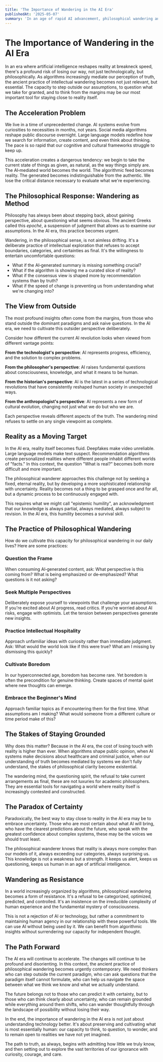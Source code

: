 ```yaml
---
title: 'The Importance of Wandering in the AI Era'
publishedAt: '2025-05-07'
summary: 'In an age of rapid AI advancement, philosophical wandering and questioning reality from the outside becomes essential for staying grounded in truth and understanding what is real.'
---
```


# The Importance of Wandering in the AI Era

In an era where artificial intelligence reshapes reality at breakneck speed, there's a profound risk of losing our way, not just technologically, but philosophically. As algorithms increasingly mediate our perception of truth, the ancient practice of intellectual wandering becomes not just relevant, but essential. The capacity to step outside our assumptions, to question what we take for granted, and to think from the margins may be our most important tool for staying close to reality itself.

## The Acceleration Problem

We live in a time of unprecedented change. AI systems evolve from curiosities to necessities in months, not years. Social media algorithms reshape public discourse overnight. Large language models redefine how we search for information, create content, and even think about thinking. The pace is so rapid that our cognitive and cultural frameworks struggle to keep up.

This acceleration creates a dangerous tendency: we begin to take the current state of things as given, as natural, as the way things simply are. The AI‑mediated world becomes the world. The algorithmic feed becomes reality. The generated becomes indistinguishable from the authentic. We lose the critical distance necessary to evaluate what we're experiencing.

## The Philosophical Response: Wandering as Method

Philosophy has always been about stepping back, about gaining perspective, about questioning what seems obvious. The ancient Greeks called this *epoché*, a suspension of judgment that allows us to examine our assumptions. In the AI era, this practice becomes urgent.

Wandering, in the philosophical sense, is not aimless drifting. It's a deliberate practice of intellectual exploration that refuses to accept boundaries, categories, and certainties as final. It's the willingness to entertain uncomfortable questions:

- What if the AI‑generated summary is missing something crucial?
- What if the algorithm is showing me a curated slice of reality?
- What if the consensus view is shaped more by recommendation systems than by truth?
- What if the speed of change is preventing us from understanding what we're changing into?

## The View from Outside

The most profound insights often come from the margins, from those who stand outside the dominant paradigms and ask naive questions. In the AI era, we need to cultivate this outsider perspective deliberately.

Consider how different the current AI revolution looks when viewed from different vantage points:

**From the technologist's perspective**: AI represents progress, efficiency, and the solution to complex problems.

**From the philosopher's perspective**: AI raises fundamental questions about consciousness, knowledge, and what it means to be human.

**From the historian's perspective**: AI is the latest in a series of technological revolutions that have consistently reshaped human society in unexpected ways.

**From the anthropologist's perspective**: AI represents a new form of cultural evolution, changing not just what we do but who we are.

Each perspective reveals different aspects of the truth. The wandering mind refuses to settle on any single viewpoint as complete.

## Reality as a Moving Target

In the AI era, reality itself becomes fluid. Deepfakes make video unreliable. Large language models make text suspect. Recommendation algorithms create personalized realities where different people inhabit different worlds of "facts." In this context, the question "What is real?" becomes both more difficult and more important.

The philosophical wanderer approaches this challenge not by seeking a fixed, eternal reality, but by developing a more sophisticated relationship with uncertainty. Reality becomes not a thing to be grasped once and for all, but a dynamic process to be continuously engaged with.

This requires what we might call "epistemic humility", an acknowledgment that our knowledge is always partial, always mediated, always subject to revision. In the AI era, this humility becomes a survival skill.

## The Practice of Philosophical Wandering

How do we cultivate this capacity for philosophical wandering in our daily lives? Here are some practices:

### Question the Frame
When consuming AI‑generated content, ask: What perspective is this coming from? What is being emphasized or de‑emphasized? What questions is it not asking?

### Seek Multiple Perspectives
Deliberately expose yourself to viewpoints that challenge your assumptions. If you're excited about AI progress, read critics. If you're worried about AI risks, engage with optimists. Let the tension between perspectives generate new insights.

### Practice Intellectual Hospitality
Approach unfamiliar ideas with curiosity rather than immediate judgment. Ask: What would the world look like if this were true? What am I missing by dismissing this quickly?

### Cultivate Boredom
In our hyperconnected age, boredom has become rare. Yet boredom is often the precondition for genuine thinking. Create spaces of mental quiet where new thoughts can emerge.

### Embrace the Beginner's Mind
Approach familiar topics as if encountering them for the first time. What assumptions am I making? What would someone from a different culture or time period make of this?

## The Stakes of Staying Grounded

Why does this matter? Because in the AI era, the cost of losing touch with reality is higher than ever. When algorithms shape public opinion, when AI systems make decisions about healthcare and criminal justice, when our understanding of truth becomes mediated by systems we don't fully understand, the stakes of philosophical clarity become existential.

The wandering mind, the questioning spirit, the refusal to take current arrangements as final, these are not luxuries for academic philosophers. They are essential tools for navigating a world where reality itself is increasingly contested and constructed.

## The Paradox of Certainty

Paradoxically, the best way to stay close to reality in the AI era may be to embrace uncertainty. Those who are most certain about what AI will bring, who have the clearest predictions about the future, who speak with the greatest confidence about complex systems, these may be the voices we should trust least.

The philosophical wanderer knows that reality is always more complex than our models of it, always exceeding our categories, always surprising us. This knowledge is not a weakness but a strength. It keeps us alert, keeps us questioning, keeps us human in an age of artificial intelligence.

## Wandering as Resistance

In a world increasingly organized by algorithms, philosophical wandering becomes a form of resistance. It's a refusal to be categorized, optimized, predicted, and controlled. It's an insistence on the irreducible complexity of human experience and the fundamental mystery of consciousness.

This is not a rejection of AI or technology, but rather a commitment to maintaining human agency in our relationship with these powerful tools. We can use AI without being used by it. We can benefit from algorithmic insights without surrendering our capacity for independent thought.

## The Path Forward

The AI era will continue to accelerate. The changes will continue to be profound and disorienting. In this context, the ancient practice of philosophical wandering becomes urgently contemporary. We need thinkers who can step outside the current paradigm, who can ask questions that the paradigm itself cannot formulate, who can help us navigate the space between what we think we know and what we actually understand.

The future belongs not to those who can predict it with certainty, but to those who can think clearly about uncertainty, who can remain grounded while everything around them shifts, who can wander thoughtfully through the landscape of possibility without losing their way.

In the end, the importance of wandering in the AI era is not just about understanding technology better. It's about preserving and cultivating what is most essentially human: our capacity to think, to question, to wonder, and to remain open to realities we have not yet imagined.

The path to truth, as always, begins with admitting how little we truly know, and then setting out to explore the vast territories of our ignorance with curiosity, courage, and care.